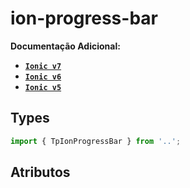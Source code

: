 
<Meta of={progressBarStories} />

# ion-progress-bar

**Documentação Adicional:**

- **[`Ionic v7`](https://ionicframework.com/docs/api/progress-bar)**
- **[`Ionic v6`](https://ionicframework.com/docs/v6/api/progress-bar)**
- **[`Ionic v5`](https://ionicframework.com/docs/v5/api/progress-bar)**

## Types

```ts
import { TpIonProgressBar } from '..';
```

## Atributos

<Canvas of={progressBarStories.Default} />
<Controls of={progressBarStories.Default} />
